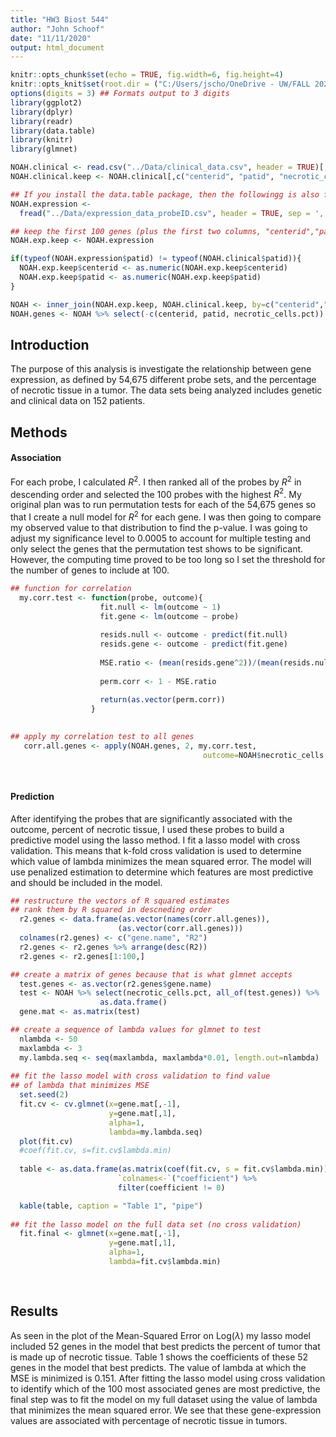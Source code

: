 ---
title: "HW3 Biost 544"
author: "John Schoof"
date: "11/11/2020"
output: html_document
---

```{r setup, include=FALSE}
knitr::opts_chunk$set(echo = TRUE, fig.width=6, fig.height=4)
knitr::opts_knit$set(root.dir = ("C:/Users/jscho/OneDrive - UW/FALL 2020-LAPTOP-7K6NFTGB/BIOST 544/Lecture Notes")) 
options(digits = 3) ## Formats output to 3 digits
library(ggplot2)
library(dplyr)
library(readr)
library(data.table)
library(knitr)
library(glmnet)

```

```{r readin, warning=FALSE, results='hide', cache.lazy=FALSE, message=FALSE}

NOAH.clinical <- read.csv("../Data/clinical_data.csv", header = TRUE)[,-1]
NOAH.clinical.keep <- NOAH.clinical[,c("centerid", "patid", "necrotic_cells.pct")]

## If you install the data.table package, then the followingg is also fast:
NOAH.expression <- 
  fread("../Data/expression_data_probeID.csv", header = TRUE, sep = ',')[,-1]

## keep the first 100 genes (plus the first two columns, "centerid","patid")
NOAH.exp.keep <- NOAH.expression

if(typeof(NOAH.expression$patid) != typeof(NOAH.clinical$patid)){
  NOAH.exp.keep$centerid <- as.numeric(NOAH.exp.keep$centerid)
  NOAH.exp.keep$patid <- as.numeric(NOAH.exp.keep$patid)
}

NOAH <- inner_join(NOAH.exp.keep, NOAH.clinical.keep, by=c("centerid","patid"))
NOAH.genes <- NOAH %>% select(-c(centerid, patid, necrotic_cells.pct))
```

## Introduction
The purpose of this analysis is investigate the relationship between gene expression, as defined by 54,675 different probe sets, and the percentage of necrotic tissue in a tumor.  The data sets being analyzed includes genetic and clinical data on 152 patients.  

## Methods

#### Association
For each probe, I calculated $R^2$.  I then ranked all of the probes by $R^2$ in descending order and selected the 100 probes with the highest $R^2$.  My original plan was to run permutation tests for each of the 54,675 genes so that I create a null model for $R^2$ for each gene.  I was then going to compare my observed value to that distribution to find the p-value.  I was going to adjust my significance level to 0.0005 to account for multiple testing and only select the genes that the permutation test shows to be significant.  However, the computing time proved to be too long so I set the threshold for the number of genes to include at 100.

```{r part 1, include=TRUE}

## function for correlation
  my.corr.test <- function(probe, outcome){
                    fit.null <- lm(outcome ~ 1)
                    fit.gene <- lm(outcome ~ probe)
                    
                    resids.null <- outcome - predict(fit.null)
                    resids.gene <- outcome - predict(fit.gene)
                    
                    MSE.ratio <- (mean(resids.gene^2))/(mean(resids.null^2))
                    
                    perm.corr <- 1 - MSE.ratio
                    
                    return(as.vector(perm.corr))
                  }

  
## apply my correlation test to all genes
   corr.all.genes <- apply(NOAH.genes, 2, my.corr.test, 
                                           outcome=NOAH$necrotic_cells.pct)
    
    
```


#### Prediction
After identifying the probes that are significantly associated with the outcome, percent of necrotic tissue, I used these probes to build a predictive model using the lasso method.  I fit a lasso model with cross validation.  This means that k-fold cross validation is used to determine which value of lambda minimizes the mean squared error. The model will use penalized estimation to determine which features are most predictive and should be included in the model.

```{r full lasso model}
## restructure the vectors of R squared estimates
## rank them by R squared in descneding order
  r2.genes <- data.frame(as.vector(names(corr.all.genes)),
                        (as.vector(corr.all.genes)))
  colnames(r2.genes) <- c("gene.name", "R2")
  r2.genes <- r2.genes %>% arrange(desc(R2))
  r2.genes <- r2.genes[1:100,]

## create a matrix of genes because that is what glmnet accepts
  test.genes <- as.vector(r2.genes$gene.name)
  test <- NOAH %>% select(necrotic_cells.pct, all_of(test.genes)) %>%
                    as.data.frame()
  gene.mat <- as.matrix(test)

## create a sequence of lambda values for glmnet to test
  nlambda <- 50
  maxlambda <- 3
  my.lambda.seq <- seq(maxlambda, maxlambda*0.01, length.out=nlambda)
 
## fit the lasso model with cross validation to find value
## of lambda that minimizes MSE
  set.seed(2)
  fit.cv <- cv.glmnet(x=gene.mat[,-1], 
                      y=gene.mat[,1], 
                      alpha=1, 
                      lambda=my.lambda.seq)
  plot(fit.cv)
  #coef(fit.cv, s=fit.cv$lambda.min)
  
  table <- as.data.frame(as.matrix(coef(fit.cv, s = fit.cv$lambda.min))) %>% 
                        `colnames<-`("coefficient") %>% 
                        filter(coefficient != 0)

  kable(table, caption = "Table 1", "pipe")
  
## fit the lasso model on the full data set (no cross validation)
  fit.final <- glmnet(x=gene.mat[,-1], 
                      y=gene.mat[,1], 
                      alpha=1, 
                      lambda=fit.cv$lambda.min)
  
   
```

## Results
As seen in the plot of the Mean-Squared Error on Log($\lambda$) my lasso model included 52 genes in the model that best predicts the percent of tumor that is made up of necrotic tissue.  Table 1 shows the coefficients of these 52 genes in the model that best predicts.  The value of lambda at which the MSE is minimized is 0.151.
After fitting the lasso model using cross validation to identify which of the 100 most associated genes are most predictive, the final step was to fit the model on my full dataset using the value of lambda that minimizes the mean squared error.  We see that these gene-expression values are associated with percentage of necrotic tissue in tumors.  

